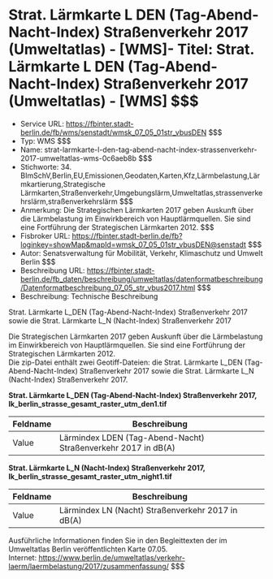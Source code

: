 # Strat. Lärmkarte L DEN (Tag-Abend-Nacht-Index) Straßenverkehr 2017 (Umweltatlas) - [WMS]- Titel: Strat. Lärmkarte L DEN (Tag-Abend-Nacht-Index) Straßenverkehr 2017 (Umweltatlas) - [WMS] $$$
- Service URL: https://fbinter.stadt-berlin.de/fb/wms/senstadt/wmsk_07_05_01str_vbusDEN $$$
- Typ: WMS $$$
- Name: strat-larmkarte-l-den-tag-abend-nacht-index-strassenverkehr-2017-umweltatlas-wms-0c6aeb8b $$$
- Stichworte: 34. BImSchV,Berlin,EU,Emissionen,Geodaten,Karten,Kfz,Lärmbelastung,Lärmkartierung,Strategische Lärmkarten,Straßenverkehr,Umgebungslärm,Umweltatlas,strassenverkehrslärm,straßenverkehrslärm $$$
- Anmerkung: Die Strategischen Lärmkarten 2017 geben Auskunft über die Lärmbelastung im Einwirkbereich von Hauptlärmquellen. Sie sind eine Fortführung der Strategischen Lärmkarten 2012. $$$
- Fisbroker URL: https://fbinter.stadt-berlin.de/fb?loginkey=showMap&mapId=wmsk_07_05_01str_vbusDEN@senstadt $$$
- Autor: Senatsverwaltung für Mobilität, Verkehr, Klimaschutz und Umwelt Berlin $$$
- Beschreibung URL: https://fbinter.stadt-berlin.de/fb_daten/beschreibung/umweltatlas/datenformatbeschreibung/Datenformatbeschreibung_07_05_str_vbus2017.html $$$
- Beschreibung: Technische Beschreibung 

Strat. Lärmkarte L\_DEN (Tag-Abend-Nacht-Index) Straßenverkehr 2017 sowie die Strat. Lärmkarte L\_N (Nacht-Index) Straßenverkehr 2017

Die Strategischen Lärmkarten 2017 geben Auskunft über die Lärmbelastung im Einwirkbereich von Hauptlärmquellen. Sie sind eine Fortführung der Strategischen Lärmkarten 2012.  
Die zip-Datei enthält zwei Geotiff-Dateien: die Strat. Lärmkarte L\_DEN (Tag-Abend-Nacht-Index) Straßenverkehr 2017 sowie die Strat. Lärmkarte L\_N (Nacht-Index) Straßenverkehr 2017.

**Strat. Lärmkarte L\_DEN (Tag-Abend-Nacht-Index) Straßenverkehr 2017, lk\_berlin\_strasse\_gesamt\_raster\_utm\_den1.tif**

| Feldname | Beschreibung                                                  |
| -------- | ------------------------------------------------------------- |
| Value    | Lärmindex LDEN (Tag-Abend-Nacht) Straßenverkehr 2017 in dB(A) |

**Strat. Lärmkarte L\_N (Nacht-Index) Straßenverkehr 2017, lk\_berlin\_strasse\_gesamt\_raster\_utm\_night1.tif**

| Feldname | Beschreibung                                      |
| -------- | ------------------------------------------------- |
| Value    | Lärmindex LN (Nacht) Straßenverkehr 2017 in dB(A) |

Ausführliche Informationen finden Sie in den Begleittexten der im Umweltatlas Berlin veröffentlichten Karte 07.05.  
Internet: https://www.berlin.de/umweltatlas/verkehr-laerm/laermbelastung/2017/zusammenfassung/ $$$

